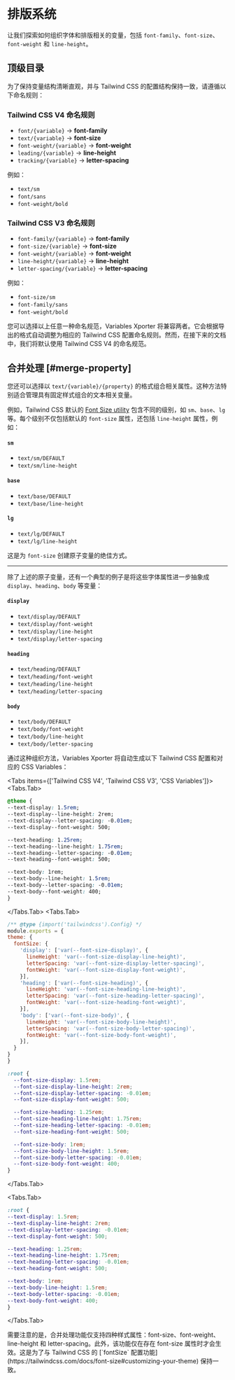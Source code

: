 
# 排版系统

让我们探索如何组织字体和排版相关的变量，包括 `font-family`、`font-size`、`font-weight` 和 `line-height`。

## 顶级目录

为了保持变量结构清晰直观，并与 Tailwind CSS 的配置结构保持一致，请遵循以下命名规则：

### Tailwind CSS V4 命名规则

- `font/{variable}` -> **font-family**
- `text/{variable}` -> **font-size**
- `font-weight/{variable}` -> **font-weight**
- `leading/{variable}` -> **line-height**
- `tracking/{variable}` -> **letter-spacing**

例如：
- `text/sm`
- `font/sans`
- `font-weight/bold`

### Tailwind CSS V3 命名规则

- `font-family/{variable}` -> **font-family**
- `font-size/{variable}` -> **font-size**
- `font-weight/{variable}` -> **font-weight**
- `line-height/{variable}` -> **line-height**
- `letter-spacing/{variable}` -> **letter-spacing**

例如：
- `font-size/sm`
- `font-family/sans`
- `font-weight/bold`


<Callout emoji="💡">
您可以选择以上任意一种命名规范，Variables Xporter 将兼容两者。它会根据导出的格式自动调整为相应的 Tailwind CSS 配置命名规则。然而，在接下来的文档中，我们将默认使用 Tailwind CSS V4 的命名规范。
</Callout>

## 合并处理 [#merge-property]

您还可以选择以 `text/{variable}/{property}` 的格式组合相关属性。这种方法特别适合管理具有固定样式组合的文本相关变量。

例如，Tailwind CSS 默认的 [Font Size utility](https://tailwindcss.com/docs/font-size) 包含不同的级别，如 `sm`、`base`、`lg` 等。每个级别不仅包括默认的 `font-size` 属性，还包括 `line-height` 属性，例如：

#### `sm`

- `text/sm/DEFAULT`
- `text/sm/line-height`

#### `base`

- `text/base/DEFAULT`
- `text/base/line-height`

#### `lg`

- `text/lg/DEFAULT`
- `text/lg/line-height`

这是为 `font-size` 创建原子变量的绝佳方式。

---

除了上述的原子变量，还有一个典型的例子是将这些字体属性进一步抽象成 `display`、`heading`、`body` 等变量：

#### `display`

- `text/display/DEFAULT`
- `text/display/font-weight`
- `text/display/line-height`
- `text/display/letter-spacing`

#### `heading`

- `text/heading/DEFAULT`
- `text/heading/font-weight`
- `text/heading/line-height`
- `text/heading/letter-spacing`

#### `body`

- `text/body/DEFAULT`
- `text/body/font-weight`
- `text/body/line-height`
- `text/body/letter-spacing`

通过这种组织方法，Variables Xporter 将自动生成以下 Tailwind CSS 配置和对应的 CSS Variables：

<Tabs items={['Tailwind CSS V4', 'Tailwind CSS V3', 'CSS Variables']}>
  <Tabs.Tab>
  ```css
@theme {
  --text-display: 1.5rem;
  --text-display--line-height: 2rem;
  --text-display--letter-spacing: -0.01em;
  --text-display--font-weight: 500;

  --text-heading: 1.25rem;
  --text-heading--line-height: 1.75rem;
  --text-heading--letter-spacing: -0.01em;
  --text-heading--font-weight: 500;

  --text-body: 1rem;
  --text-body--line-height: 1.5rem;
  --text-body--letter-spacing: -0.01em;
  --text-body--font-weight: 400;
}
```
  </Tabs.Tab>
  <Tabs.Tab>
  ```js
/** @type {import('tailwindcss').Config} */
module.exports = {
  theme: {
    fontSize: {
      'display': ['var(--font-size-display)', {
        lineHeight: 'var(--font-size-display-line-height)',
        letterSpacing: 'var(--font-size-display-letter-spacing)',
        fontWeight: 'var(--font-size-display-font-weight)',
      }],
      'heading': ['var(--font-size-heading)', {
        lineHeight: 'var(--font-size-heading-line-height)',
        letterSpacing: 'var(--font-size-heading-letter-spacing)',
        fontWeight: 'var(--font-size-heading-font-weight)',
      }],
      'body': ['var(--font-size-body)', {
        lineHeight: 'var(--font-size-body-line-height)',
        letterSpacing: 'var(--font-size-body-letter-spacing)',
        fontWeight: 'var(--font-size-body-font-weight)',
      }],
    }
  }
}
```
```css
:root {
  --font-size-display: 1.5rem;
  --font-size-display-line-height: 2rem;
  --font-size-display-letter-spacing: -0.01em;
  --font-size-display-font-weight: 500;

  --font-size-heading: 1.25rem;
  --font-size-heading-line-height: 1.75rem;
  --font-size-heading-letter-spacing: -0.01em;
  --font-size-heading-font-weight: 500;

  --font-size-body: 1rem;
  --font-size-body-line-height: 1.5rem;
  --font-size-body-letter-spacing: -0.01em;
  --font-size-body-font-weight: 400;
}
```
  </Tabs.Tab>

  <Tabs.Tab>
  ```css
:root {
  --text-display: 1.5rem;
  --text-display-line-height: 2rem;
  --text-display-letter-spacing: -0.01em;
  --text-display-font-weight: 500;

  --text-heading: 1.25rem;
  --text-heading-line-height: 1.75rem;
  --text-heading-letter-spacing: -0.01em;
  --text-heading-font-weight: 500;

  --text-body: 1rem;
  --text-body-line-height: 1.5rem;
  --text-body-letter-spacing: -0.01em;
  --text-body-font-weight: 400;
}
```
  </Tabs.Tab>
</Tabs>


<Callout type="warning" emoji="⚠️">
需要注意的是，合并处理功能仅支持四种样式属性：font-size、font-weight、line-height 和 letter-spacing。此外，该功能仅在存在 font-size 属性时才会生效。这是为了与 Tailwind CSS 的 [`fontSize` 配置功能](https://tailwindcss.com/docs/font-size#customizing-your-theme) 保持一致。
</Callout>
